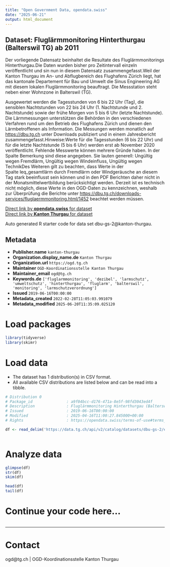 ```yaml
---
title: "Open Government Data, opendata.swiss"
date: "2025-06-21"
output: html_document
---
```


## Dataset: Fluglärmmonitoring Hinterthurgau (Balterswil TG) ab 2011

Der vorliegende Datensatz beinhaltet die Resultate des Fluglärmmonitorings Hinterthurgau.Die Daten wurden bisher pro Zeitintervall einzeln veröffentlicht und sin nun in diesem Datensatz zusammengefasst.Weil der Kanton Thurgau im An- und Abflugbereich des Flughafens Zürich liegt, hat das kantonale Departement für Bau und Umwelt die Sinus Engineering AG mit diesem lokalen Fluglärmmonitoring beauftragt. Die Messstation steht neben einer Wohnzone in Balterswil (TG).

Ausgewertet werden die Tagesstunden von 6 bis 22 Uhr (Tag), die sensiblen Nachtstunden von 22 bis 24 Uhr (1. Nachtstunde und 2. Nachtstunde) sowie der frühe Morgen von 5 bis 6 Uhr (letzte Nachtstunde). Die Lärmmessungen unterstützen die Behörden in den verschiedenen Verfahren rund um den Betrieb des Flughafens Zürich und dienen den Lärmbetroffenen als Information. Die Messungen werden monatlich auf [https://dbu.tg.ch](https://dbu.tg.ch/downloads-services/fluglaermmonitoring.html/1452) unter Downloads publiziert und in einem Jahresbericht zusammengefasst.Hinweise:Werte für die Tagesstunden (6 bis 22 Uhr) und für die letzte Nachtstunde (5 bis 6 Uhr) werden erst ab November 2020 veröffentlicht. Fehlende Messwerte können mehrere Gründe haben. In der Spalte Bemerkung sind diese angegeben. Sie lauten generell: Ungültig wegen Fremdlärm, Ungültig wegen Windeinfluss, Ungültig wegen TechnikDes Weiteren gilt zu beachten, dass Werte in der Spalte leq_gesamtlärm durch Fremdlärm oder Windgeräusche an diesem Tag stark beeinflusst sein können und in den PDF Berichten daher nicht in der Monatsmittelwertbildung berücksichtigt werden. Derzeit ist es technisch nicht möglich, diese Werte in den OGD-Daten zu kennzeichnen, weshalb zur Überprüfung die Berichte unter [https://dbu.tg.ch/downloads-services/fluglaermmonitoring.html/1452](https://dbu.tg.ch/downloads-services/fluglaermmonitoring.html/1452) beachtet werden müssen.

[Direct link by **opendata.swiss** for dataset](https://opendata.swiss/de/dataset/fluglarmmonitoring-hinterthurgau-balterswil-tg-2-nachtstunde)<br>
[Direct link by **Kanton Thurgau** for dataset](https://data.tg.ch/explore/dataset/dbu-gs-2/)

Auto generated R starter code for data set dbu-gs-2@kanton-thurgau.

## Metadata

- **Publisher.name** `kanton-thurgau`
- **Organization.display_name.de** `Kanton Thurgau`
- **Organization.url** `https://ogd.tg.ch`
- **Maintainer** `OGD-Koordinationsstelle Kanton Thurgau`
- **Maintainer_email** `ogd@tg.ch`
- **Keywords.de** `['fluglarmmonitoring', 'dezibel', 'larmschutz', 'umweltschutz', 'hinterthurgau', 'fluglarm', 'balterswil', 'monitoring', 'larmschutzverordnung']`
- **Issued** `2019-06-16T00:00:00`
- **Metadata_created** `2022-02-28T11:05:03.991079`
- **Metadata_modified** `2025-06-20T11:35:09.025120`


# Load packages

```r

library(tidyverse)
library(skimr)

```

# Load data

-   The dataset has 1 distribution(s) in CSV format.
-   All available CSV distributions are listed below and can be read into a tibble.

```r

# Distribution 0
# Package_id               : a9f04bcc-d176-471a-8e5f-98fd3043ed4f
# Description              : Fluglärmmonitoring Hinterthurgau (Balterswil TG) ab 2011 (csv)
# Issued                   : 2019-06-16T00:00:00
# Modified                 : 2025-04-16T11:00:27.845000+00:00
# Rights                   : https://opendata.swiss/terms-of-use#terms_by

df <- read_delim('https://data.tg.ch/api/v2/catalog/datasets/dbu-gs-2/exports/csv?use_labels=true')



```

# Analyze data

```r

glimpse(df)
str(df)
skim(df)

head(df)
tail(df)

```

# Continue your code here...

```r

```

------------------------------------------------------------------------

# Contact

ogd@tg.ch | OGD-Koordinationsstelle Kanton Thurgau

